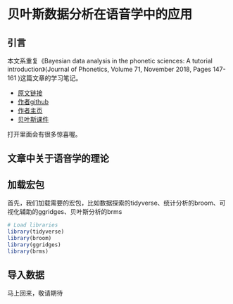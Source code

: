 # 贝叶斯数据分析在语音学中的应用 {#speech}


## 引言

本文系重复《Bayesian data analysis in the phonetic sciences: A tutorial
introduction》(Journal of Phonetics, Volume 71, November 2018, Pages 147-161 )这篇文章的学习笔记。

- [原文链接](https://osf.io/g4zpv/)
- [作者github](https://github.com/vasishth/jopbayes)
- [作者主页](https://vasishth.github.io/)
- [贝叶斯课件](https://vasishth.github.io/IntroductionBayes/)


打开里面会有很多惊喜喔。

## 文章中关于语音学的理论

## 加载宏包

首先，我们加载需要的宏包，比如数据探索的tidyverse、统计分析的broom、可视化辅助的ggridges、贝叶斯分析的brms

```r
# Load libraries
library(tidyverse)
library(broom)
library(ggridges)
library(brms)
```



## 导入数据

马上回来，敬请期待



